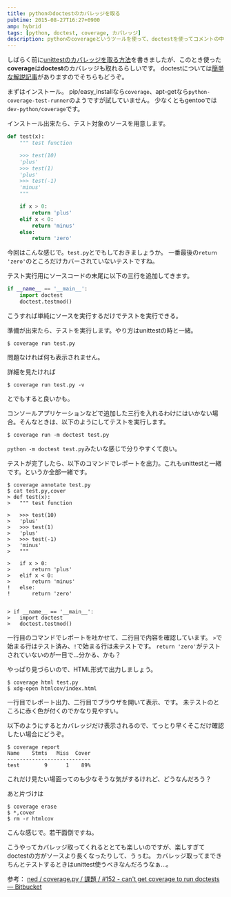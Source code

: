 ```yaml
---
title: pythonのdoctestのカバレッジを取る
pubtime: 2015-08-27T16:27+0900
amp: hybrid
tags: [python, doctest, coverage, カバレッジ]
description: pythonのcoverageというツールを使って、doctestを使ってコメントの中に書いたテストのカバレッジを取得する方法です。テキスト形式やHTML形式などの出力を試しました。
---
```


しばらく前に[unittestのカバレッジを取る方法](/blog/2015/03/python-unittest-coverage)を書きましたが、このとき使った<strong>coverage</strong>は<strong>doctest</strong>のカバレッジも取れるらしいです。
doctestについては[簡単な解説記事](/blog/2013/05/python-doctest)がありますのでそちらもどうぞ。

まずはインストール。
pip/easy\_installなら`coverage`、apt-getなら`python-coverage-test-runner`のようですが試していません。
少なくともgentooでは`dev-python/coverage`です。

インストール出来たら、テスト対象のソースを用意します。
``` python
def test(x):
    """ test function

    >>> test(10)
    'plus'
    >>> test(1)
    'plus'
    >>> test(-1)
    'minus'
    """

    if x > 0:
        return 'plus'
    elif x < 0:
        return 'minus'
    else:
        return 'zero'
```
今回はこんな感じで。`test.py`とでもしておきましょうか。
一番最後の`return 'zero'`のところだけカバーされていないテストですね。

テスト実行用にソースコードの末尾に以下の三行を追加してきます。
``` python
if __name__ == '__main__':
    import doctest
    doctest.testmod()
```
こうすれば単純にソースを実行するだけでテストを実行できる。

準備が出来たら、テストを実行します。やり方はunittestの時と一緒。
``` shell
$ coverage run test.py
```
問題なければ何も表示されません。

詳細を見たければ
``` shell
$ coverage run test.py -v
```
とでもすると良いかも。

コンソールアプリケーションなどで追加した三行を入れるわけにはいかない場合。そんなときは、以下のようにしてテストを実行します。
``` shell
$ coverage run -m doctest test.py
```
`python -m doctest test.py`みたいな感じで分りやすくて良い。

テストが完了したら、以下のコマンドでレポートを出力。これもunittestと一緒です。というか全部一緒です。
```
$ coverage annotate test.py
$ cat test.py,cover
> def test(x):
> 	""" test function

> 	>>> test(10)
> 	'plus'
> 	>>> test(1)
> 	'plus'
> 	>>> test(-1)
> 	'minus'
> 	"""

> 	if x > 0:
> 		return 'plus'
> 	elif x < 0:
> 		return 'minus'
! 	else:
! 		return 'zero'


> if __name__ == '__main__':
> 	import doctest
> 	doctest.testmod()
```
一行目のコマンドでレポートを吐かせて、二行目で内容を確認しています。
`>`で始まる行はテスト済み、`!`で始まる行は未テストです。
`return 'zero'`がテストされていないのが一目で…分かる、かも？

やっぱり見づらいので、HTML形式で出力しましょう。
``` shell
$ coverage html test.py
$ xdg-open htmlcov/index.html
```
一行目でレポート出力、二行目でブラウザを開いて表示、です。
未テストのところに赤く色が付くのでかなり見やすい。

以下のようにするとカバレッジだけ表示されるので、てっとり早くそこだけ確認したい場合にどうぞ。
```
$ coverage report
Name    Stmts   Miss  Cover
---------------------------
test        9      1    89%
```
これだけ見たい場面ってのも少なそうな気がするけれど、どうなんだろう？

あと片づけは
``` shell
$ coverage erase
$ *,cover
$ rm -r htmlcov
```
こんな感じで。若干面倒ですね。

こうやってカバレッジ取ってくれるととても楽しいのですが、楽しすぎてdoctestの方がソースより長くなったりして、うぅむ。
カバレッジ取ってまできちんとテストするときはunittest使うべきなんだろうなぁ…。

参考： [ned / coverage.py / 課題 / #152 - can&#39;t get coverage to run doctests &mdash; Bitbucket](https://bitbucket.org/ned/coveragepy/issues/152/cant-get-coverage-to-run-doctests)
